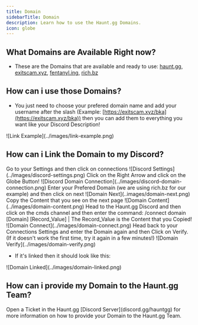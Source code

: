 ---
title: Domain
sidebarTitle: Domain
description: Learn how to use the Haunt.gg Domains.
icon: globe
---

## What Domains are Available Right now?

- These are the Domains that are available and ready to use: [haunt.gg](https://haunt.gg/), [exitscam.xyz](https://exitscam.xyz/), [fentanyl.ing](https://fentanyl.ing), [rich.bz](https://rich.bz/)

## How can i use those Domains?

- You just need to choose your prefered domain name and add your username after the slash (Example: [https://exitscam.xyz/bka](https://exitscam.xyz/bka)) then you can add them to everything you want like your Discord Description!

<Frame>
    ![Link Example](../images/link-example.png)
</Frame>

## How can i Link the Domain to my Discord?

<Steps>
    <Step title="Go to your Discord Settings">
        Go to your Settings and then click on connections
        <Frame>
            ![Discord Settings](../images/discord-settings.png)
        </Frame>
    </Step>
    <Step title="Add a Domain Connection">
        Click on the Right Arrow and click on the Globe Button!
        <Frame>
            ![Discord Domain Connection](../images/discord-domain-connection.png)
        </Frame>
    </Step>
    <Step title="Enter the Domain that you wan't">
        Enter your Prefered Domain (we are using rich.bz for our example) and then click on next
        <Frame>
            ![Domain Next](..images/domain-next.png)
        </Frame>
    </Step>
    <Step title="Copy the Content">
        Copy the Content that you see on the next page
        <Frame>
            ![Domain Content](../images/domain-content.png)
        </Frame>
    </Step>
    <Step title="Head to the Haunt.gg Discord">
        Head to the Haunt.gg Discord and then click on the cmds channel and then enter the command: /connect domain [Domain] [Record_Value] | The Record_Value is the Content that you Copied!
        <Frame>
            ![Domain Connect](../images/domain-connect.png)
        </Frame>
    </Step>
    <Step title="Head back to your Settings">
        Head back to your Connections Settings and enter the Domain again and then Click on Verify. (If it doesn't work the first time, try it again in a few minutes!) 
        <Frame>
            ![Domain Verify](../images/domain-verify.png)
        </Frame>
    </Step>
</Steps>

- If it's linked then it should look like this:

<Frame>
    ![Domain Linked](../images/domain-linked.png)
</Frame>

## How can i provide my Domain to the Haunt.gg Team?

<Note>
    Open a Ticket in the Haunt.gg [Discord Server](discord.gg/hauntgg) for more information on how to provide your Domain to the Haunt.gg Team.
</Note>
